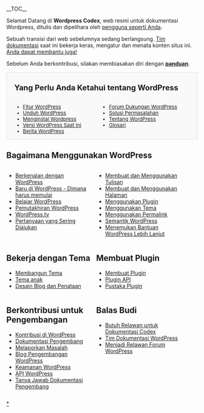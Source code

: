 
__TOC__

Selamat Datang di '''Wordpress Codex''', web resmi untuk dokumentasi Wordpress, ditulis dan dipelihara oleh [[Special:Listusers|pengguna seperti Anda]].

Sebuah transisi dari web sebelumnya sedang berlangsung. [[Documentation team|Tim dokumentasi]] saat ini bekerja keras, mengatur dan menata konten situs ini. [[kode:Contributing|Anda dapat membantu juga!]]

Sebelum Anda berkontribusi, silakan membiasakan diri dengan '''[[kode:Guidelines|panduan]]'''.

<div style="background:#f9f9f9;border:1px solid #ddd;font-size:95%;padding-left:1.5em;clear:both;">
== Yang Perlu Anda Ketahui tentang WordPress ==
<div style="width:45%;float:left;padding-right:10px;">
* [[Fitur WordPress]]
* [http://id.wordpress.org/ Unduh WordPress]
* [[Menginstal Wordpress]]
* [http://codex.wordpress.org/Version_3.8.1 Versi WordPress Saat Ini]
* [http://id.wordpress.org Berita WordPress]
</div>
<div style="width:45%;float:left;padding-right:10px;">
* [http://id.forums.wordpress.org/ Forum Dukungan WordPress]
* [[Solusi Permasalahan]]
* [[Tentang WordPress]]
* [[Glosari]]
</div>
<div style="clear:both;"></div>
</div>

== Bagaimana Menggunakan WordPress ==

<div style="width:45%;float:left;padding-right:10px;">
* [[id:Berkenalan_dengan_WordPress|Berkenalan dengan WordPress]]
* [[id:Baru_di_WordPress_-_Dimana_harus_memulai|Baru di WordPress - Dimana harus memulai]]
* [[id:Belajar_WordPress|Belajar WordPress]]
* [[Pemutakhiran WordPress]]
* [[WordPress.tv]]
* [[Pertanyaan yang Sering Diajukan]]
</div>
<div style="width:45%;float:left;padding-right:10px;">
* [[Membuat dan Menggunakan Tulisan]]
* [[Membuat dan Menggunakan Halaman]]
* [[Menggunakan Plugin]]
* [[Menggunakan Tema]]
* [[Menggunakan Permalink]]
* [[Semantik WordPress]]
* [[Menemukan Bantuan WordPress Lebih Lanjut]]
</div>

<div style="clear:both;"></div>

<div style="width:45%;float:left;padding-right:10px;">

== Bekerja dengan Tema ==
* [[Membangun Tema]]
* [[Tema anak]]
* [[Desain Blog dan Penataan]]
</div>

<div style="width:45%;float:left;padding-right:10px;">
== Membuat Plugin ==
* [[Membuat Plugin]]
* [[Plugin API]]
* [[Pustaka Plugin]]
</div>

<div style="clear:both;"></div>

<div style="width:45%;float:left;padding-right:10px;">

== Berkontribusi untuk Pengembangan ==
* [[Kontribusi di WordPress]]
* [[Dokumentasi Pengembang]]
* [[Melaporkan Masalah]]
* [[Blog Pengembangan WordPress]]
* [[Keamanan WordPress]]
* [[API WordPress]]
* [[Tanya Jawab Dokumentasi Pengembang]]
</div>
<div style="width:45%;float:left;padding-right:10px;">

== Balas Budi ==
* [[Butuh Relawan untuk Dokumentasi Codex]]
* [[Tim Dokumentasi WordPress]]
* [[Menjadi Relawan Forum WordPress]]
</div>
<div style="clear:both;"></div>

[[Category:Indonesian Codex|*]]

{{Languages|
{{en}}
{{ar}}
{{bg}}
{{cs}}
{{de}}
{{es}}
{{fi}}
{{fr}}
{{he}}
{{hu}}
{{id}}
{{it}}
{{ja/top}}
{{ka}}
{{ko}}
{{lo}}
{{mya}}
{{nl}}
{{pl}}
{{pt}}
{{pt-br}} 
{{ru}}
{{ro}}
{{sk}}
{{sl}}
{{sq}}
{{sv}}
{{th}}
{{tr}}
{{vi}}
{{zh-cn| WordPress 官方中文文档}}
{{zh-tw}}
}}